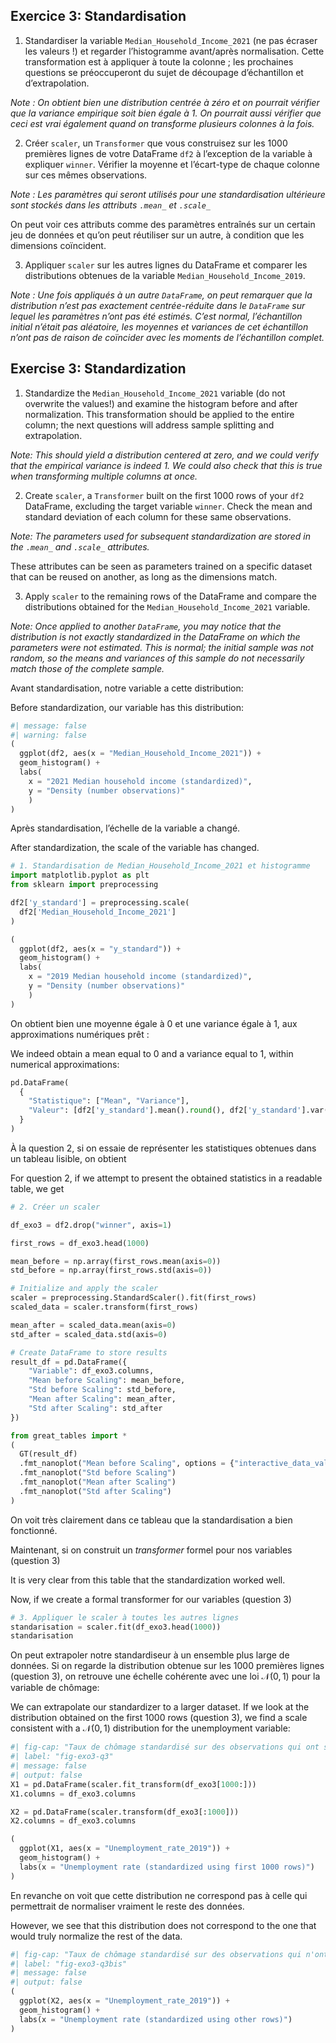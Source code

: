 :::: {.content-visible when-profile="fr"}

::: {.callout-tip}
## Exercice 3: Standardisation

1. Standardiser la variable `Median_Household_Income_2021` (ne pas écraser les valeurs !) et regarder l'histogramme avant/après normalisation. Cette transformation est à appliquer à toute la colonne ; les prochaines questions se préoccuperont du sujet de découpage d'échantillon et d'extrapolation. 

*Note : On obtient bien une distribution centrée à zéro et on pourrait vérifier que la variance empirique soit bien égale à 1. On pourrait aussi vérifier que ceci est vrai également quand on transforme plusieurs colonnes à la fois.*

2. Créer `scaler`, un `Transformer` que vous construisez sur les 1000 premières lignes de votre DataFrame `df2`  à  l'exception de la variable à expliquer `winner`. Vérifier la moyenne et l'écart-type de chaque colonne sur ces mêmes observations.

*Note : Les paramètres qui seront utilisés pour une standardisation ultérieure sont stockés dans les attributs `.mean_` et `.scale_`*

On peut voir ces attributs comme des paramètres entraînés sur un certain jeu de
données et qu'on peut réutiliser sur un autre, à condition que les
dimensions coïncident.

3. Appliquer `scaler` sur les autres lignes du DataFrame et comparer les distributions obtenues de la variable `Median_Household_Income_2019`.

*Note : Une fois appliqués à un autre `DataFrame`, on peut remarquer que la distribution n'est pas exactement centrée-réduite dans le `DataFrame` sur lequel les paramètres n'ont pas été estimés. C'est normal, l'échantillon initial n'était pas aléatoire, les moyennes et variances de cet échantillon n'ont pas de raison de coïncider avec les moments de l'échantillon complet.*

:::
::::

:::: {.content-visible when-profile="en"}

::: {.callout-tip}
## Exercise 3: Standardization

1. Standardize the `Median_Household_Income_2021` variable (do not overwrite the values!) and examine the histogram before and after normalization. This transformation should be applied to the entire column; the next questions will address sample splitting and extrapolation.

*Note: This should yield a distribution centered at zero, and we could verify that the empirical variance is indeed 1. We could also check that this is true when transforming multiple columns at once.*

2. Create `scaler`, a `Transformer` built on the first 1000 rows of your `df2` DataFrame, excluding the target variable `winner`. Check the mean and standard deviation of each column for these same observations.

*Note: The parameters used for subsequent standardization are stored in the `.mean_` and `.scale_` attributes.*

These attributes can be seen as parameters trained on a specific dataset that can be reused on another, as long as the dimensions match.

3. Apply `scaler` to the remaining rows of the DataFrame and compare the distributions obtained for the `Median_Household_Income_2021` variable.

*Note: Once applied to another `DataFrame`, you may notice that the distribution is not exactly standardized in the DataFrame on which the parameters were not estimated. This is normal; the initial sample was not random, so the means and variances of this sample do not necessarily match those of the complete sample.*

:::

::::



::: {.content-visible when-profile="fr"}
Avant standardisation, notre variable a cette distribution:
:::
::: {.content-visible when-profile="en"}

Before standardization, our variable has this distribution:
:::


```python
#| message: false
#| warning: false
(
  ggplot(df2, aes(x = "Median_Household_Income_2021")) +
  geom_histogram() +
  labs(
    x = "2021 Median household income (standardized)",
    y = "Density (number observations)"
    )
)
```

::: {.content-visible when-profile="fr"}
Après standardisation, l'échelle de la variable a changé. 
:::
::: {.content-visible when-profile="en"}

After standardization, the scale of the variable has changed.
:::

```python
# 1. Standardisation de Median_Household_Income_2021 et histogramme
import matplotlib.pyplot as plt
from sklearn import preprocessing

df2['y_standard'] = preprocessing.scale(
  df2['Median_Household_Income_2021']
)

(
  ggplot(df2, aes(x = "y_standard")) +
  geom_histogram() +
  labs(
    x = "2019 Median household income (standardized)",
    y = "Density (number observations)"
    )
)
```

::: {.content-visible when-profile="fr"}
On obtient bien une moyenne égale à 0 et une variance égale à 1, aux approximations numériques prêt :
:::
::: {.content-visible when-profile="en"}

We indeed obtain a mean equal to 0 and a variance equal to 1, within numerical approximations:
:::


```python
pd.DataFrame(
  {
    "Statistique": ["Mean", "Variance"],
    "Valeur": [df2['y_standard'].mean().round(), df2['y_standard'].var()]
  }
)
```

::: {.content-visible when-profile="fr"}
À la question 2, si on essaie de représenter les statistiques obtenues dans un tableau lisible, on obtient
:::
::: {.content-visible when-profile="en"}

For question 2, if we attempt to present the obtained statistics in a readable table, we get
:::


```python
# 2. Créer un scaler

df_exo3 = df2.drop("winner", axis=1)

first_rows = df_exo3.head(1000)

mean_before = np.array(first_rows.mean(axis=0))
std_before = np.array(first_rows.std(axis=0))

# Initialize and apply the scaler
scaler = preprocessing.StandardScaler().fit(first_rows)
scaled_data = scaler.transform(first_rows)

mean_after = scaled_data.mean(axis=0)
std_after = scaled_data.std(axis=0)

# Create DataFrame to store results
result_df = pd.DataFrame({
    "Variable": df_exo3.columns,
    "Mean before Scaling": mean_before,
    "Std before Scaling": std_before,
    "Mean after Scaling": mean_after,
    "Std after Scaling": std_after
})
```

```python
from great_tables import *
(
  GT(result_df)
  .fmt_nanoplot("Mean before Scaling", options = {"interactive_data_values": False})
  .fmt_nanoplot("Std before Scaling")
  .fmt_nanoplot("Mean after Scaling")
  .fmt_nanoplot("Std after Scaling")
)
```

::: {.content-visible when-profile="fr"}
On voit très clairement dans ce tableau que la standardisation a bien fonctionné. 

Maintenant, si on construit un _transformer_ formel pour nos variables (question 3)
:::

::: {.content-visible when-profile="en"}
It is very clear from this table that the standardization worked well.

Now, if we create a formal transformer for our variables (question 3)
:::


```python
# 3. Appliquer le scaler à toutes les autres lignes
standarisation = scaler.fit(df_exo3.head(1000))
standarisation
```


::: {.content-visible when-profile="fr"}
On peut extrapoler notre standardiseur à un ensemble plus large de données. Si on regarde la distribution obtenue sur les 1000 premières lignes (question 3), on retrouve une échelle cohérente avec une loi $\mathcal{N(0,1)}$ pour la variable de chômage:
:::
::: {.content-visible when-profile="en"}

We can extrapolate our standardizer to a larger dataset. If we look at the distribution obtained on the first 1000 rows (question 3), we find a scale consistent with a $\mathcal{N(0,1)}$ distribution for the unemployment variable:
:::


```python
#| fig-cap: "Taux de chômage standardisé sur des observations qui ont servi à l'entraînement"
#| label: "fig-exo3-q3"
#| message: false
#| output: false
X1 = pd.DataFrame(scaler.fit_transform(df_exo3[1000:]))
X1.columns = df_exo3.columns

X2 = pd.DataFrame(scaler.transform(df_exo3[:1000]))
X2.columns = df_exo3.columns

(
  ggplot(X1, aes(x = "Unemployment_rate_2019")) +
  geom_histogram() +
  labs(x = "Unemployment rate (standardized using first 1000 rows)")
)
```

::: {.content-visible when-profile="fr"}
En revanche on voit que cette distribution ne correspond pas à celle qui permettrait de normaliser vraiment le reste des données. 
:::
::: {.content-visible when-profile="en"}

However, we see that this distribution does not correspond to the one that would truly normalize the rest of the data.
:::


```python
#| fig-cap: "Taux de chômage standardisé sur des observations qui n'ont pas servi à l'entraînement"
#| label: "fig-exo3-q3bis"
#| message: false
#| output: false
(
  ggplot(X2, aes(x = "Unemployment_rate_2019")) +
  geom_histogram() +
  labs(x = "Unemployment rate (standardized using other rows)")
)
```
